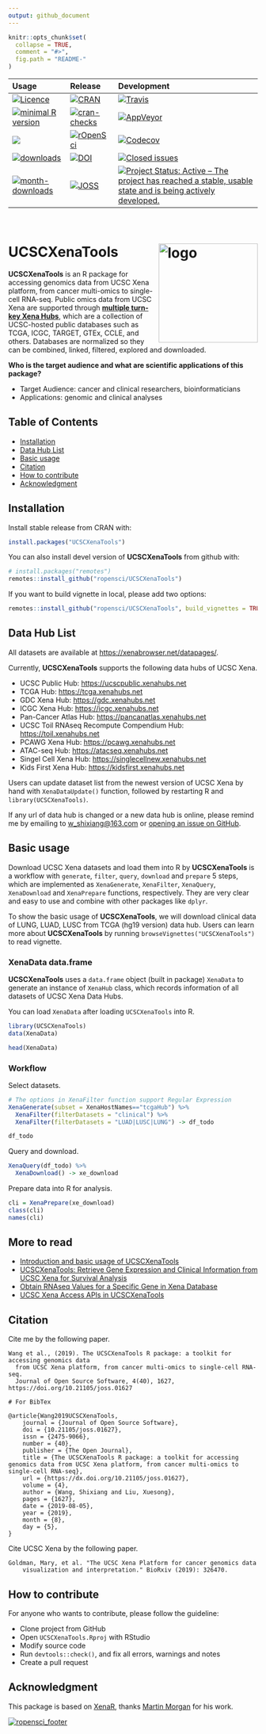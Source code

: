 ```yaml
---
output: github_document
---
```


<!-- README.md is generated from README.Rmd. Please edit that file -->

```r
knitr::opts_chunk$set(
  collapse = TRUE,
  comment = "#>",
  fig.path = "README-"
)
```

<!-- badges: start -->

<table class="table">
<thead>
<tr class="header">
<th align="left">
Usage
</th>
<th align="left">
Release
</th>
<th align="left">
Development
</th>
</tr>
</thead>
<tbody>

<tr class="odd">
<td align="left">
<a href="https://www.gnu.org/licenses/gpl-3.0.en.html"><img src="https://img.shields.io/badge/licence-GPL--3-blue.svg" alt="Licence"></a>
</td>
<td align="left">
<a href="https://cran.r-project.org/package=UCSCXenaTools"><img src="https://www.r-pkg.org/badges/version/UCSCXenaTools" alt="CRAN"></a>
</td>
<td align="left">
<a href="https://travis-ci.org/ropensci/UCSCXenaTools"><img src="https://travis-ci.org/ropensci/UCSCXenaTools.svg?branch=master" alt="Travis"></a>
</td>
</tr>

<tr class="even">
<td align="left">
<a href="https://cran.r-project.org/"><img src="https://img.shields.io/badge/R%3E%3D-3.5.0-blue.svg" alt="minimal R version"></a>
</td>
<td align="left">
<a href="https://cran.r-project.org/web/checks/check_results_UCSCXenaTools.html"><img src="https://cranchecks.info/badges/summary/UCSCXenaTools" alt="cran-checks"></a>
</td>
<td align="left">
<a href="https://ci.appveyor.com/project/ShixiangWang/UCSCXenaTools"><img src="https://ci.appveyor.com/api/projects/status/github/ropensci/UCSCXenaTools?branch=master&svg=true" alt="AppVeyor"></a>
</td>
</tr>

<tr class="odd">
<td align="left">
<a href="https://CRAN.R-project.org/package=UCSCXenaTools"><img src="https://tinyverse.netlify.com/badge/UCSCXenaTools"></a>
</td>
<td align="left">
<a href="https://github.com/ropensci/onboarding/issues/315"><img src="https://badges.ropensci.org/315_status.svg" alt="rOpenSci"></a>
</td>
<td align="left">
<a href="https://codecov.io/github/ShixiangWang/UCSCXenaTools?branch=master"><img src="https://codecov.io/github/ShixiangWang/UCSCXenaTools/coverage.svg?branch=master" alt="Codecov"></a>
</td>
</tr>

<tr class="even">
<td align="left">
<a href="https://CRAN.R-project.org/package=UCSCXenaTools"><img src="https://cranlogs.r-pkg.org/badges/grand-total/UCSCXenaTools" alt="downloads"></a>
</td>
<td align="left">
<a href="https://zenodo.org/badge/latestdoi/178662770"><img src="https://zenodo.org/badge/178662770.svg" alt="DOI"></a>
</td>
<td align="left">
[![Closed issues](https://img.shields.io/github/issues-closed/ropensci/UCSCXenaTools.svg)](https://github.com/ropensci/UCSCXenaTools/issues?q=is%3Aissue+is%3Aclosed)
</td>

</tr>
<tr class="odd">
<td align="left">
<a href="https://CRAN.R-project.org/package=UCSCXenaTools"><img src="https://cranlogs.r-pkg.org/badges/UCSCXenaTools" alt="month-downloads"></a>
</td>
<td align="left">
<a href="https://doi.org/10.21105/joss.01627"><img src="https://joss.theoj.org/papers/10.21105/joss.01627/status.svg" alt="JOSS" >
</a>
</td>
<td align="left">
<a href="https://www.repostatus.org/#active"><img src="https://www.repostatus.org/badges/latest/active.svg" alt="Project Status: Active – The project has reached a stable, usable state and is being actively developed." /></a>
</td>
</tr>
</tbody>
</table>
<br>
<!-- badges: end -->

# UCSCXenaTools <img src='man/figures/logo.png' align="right" height="200" alt="logo"/>

**UCSCXenaTools** is an R package for accessing genomics data from UCSC Xena platform, from cancer multi-omics to single-cell RNA-seq. 
Public omics data from UCSC Xena are supported through [**multiple turn-key Xena Hubs**](https://xenabrowser.net/datapages/), which are a collection of UCSC-hosted public databases such as TCGA, ICGC, TARGET, GTEx, CCLE, and others. Databases are normalized so they can be combined, linked, filtered, explored and downloaded.

**Who is the target audience and what are scientific applications of this package?**

* Target Audience: cancer and clinical researchers, bioinformaticians
* Applications: genomic and clinical analyses

## Table of Contents

* [Installation](#installation)
* [Data Hub List](#data-hub-list)
* [Basic usage](#basic-usage)
* [Citation](#citation)
* [How to contribute](#how-to-contribute)
* [Acknowledgment](#acknowledgment)

## Installation

Install stable release from CRAN with:

```r
install.packages("UCSCXenaTools")
```

You can also install devel version of **UCSCXenaTools** from github with:

```r
# install.packages("remotes")
remotes::install_github("ropensci/UCSCXenaTools")
```

If you want to build vignette in local, please add two options:

```r
remotes::install_github("ropensci/UCSCXenaTools", build_vignettes = TRUE, dependencies = TRUE)
```

## Data Hub List

All datasets are available at <https://xenabrowser.net/datapages/>.

Currently, **UCSCXenaTools** supports the following data hubs of UCSC Xena.

* UCSC Public Hub: <https://ucscpublic.xenahubs.net>
* TCGA Hub: <https://tcga.xenahubs.net>
* GDC Xena Hub: <https://gdc.xenahubs.net>
* ICGC Xena Hub: <https://icgc.xenahubs.net>
* Pan-Cancer Atlas Hub: <https://pancanatlas.xenahubs.net>
* UCSC Toil RNAseq Recompute Compendium Hub: <https://toil.xenahubs.net>
* PCAWG Xena Hub: <https://pcawg.xenahubs.net>
* ATAC-seq Hub: <https://atacseq.xenahubs.net>
* Singel Cell Xena Hub: <https://singlecellnew.xenahubs.net>
* Kids First Xena Hub: <https://kidsfirst.xenahubs.net>

Users can update dataset list from the newest version of UCSC Xena by hand with `XenaDataUpdate()` function, followed
by restarting R and `library(UCSCXenaTools)`.

If any url of data hub is changed or a new data hub is online, please remind me by emailing to <w_shixiang@163.com> or [opening an issue on GitHub](https://github.com/ropensci/UCSCXenaTools/issues).


## Basic usage

Download UCSC Xena datasets and load them into R by **UCSCXenaTools** is a workflow with `generate`, `filter`, `query`, `download` and `prepare` 5 steps, which are implemented as `XenaGenerate`, `XenaFilter`, `XenaQuery`, `XenaDownload` and `XenaPrepare` functions, respectively. They are very clear and easy to use and combine with other packages like `dplyr`.

To show the basic usage of **UCSCXenaTools**, we will download clinical data of LUNG, LUAD, LUSC from TCGA (hg19 version) data hub. Users can learn more about **UCSCXenaTools** by running `browseVignettes("UCSCXenaTools")` to read vignette.

### XenaData data.frame

**UCSCXenaTools** uses a `data.frame` object (built in package) `XenaData` to generate an instance of `XenaHub` class, which records information of all datasets of UCSC Xena Data Hubs.

You can load `XenaData` after loading `UCSCXenaTools` into R.

```r
library(UCSCXenaTools)
data(XenaData)

head(XenaData)
```

### Workflow

Select datasets.

```r
# The options in XenaFilter function support Regular Expression
XenaGenerate(subset = XenaHostNames=="tcgaHub") %>% 
  XenaFilter(filterDatasets = "clinical") %>% 
  XenaFilter(filterDatasets = "LUAD|LUSC|LUNG") -> df_todo

df_todo
```

Query and download.

```r
XenaQuery(df_todo) %>%
  XenaDownload() -> xe_download
```

Prepare data into R for analysis.

```r
cli = XenaPrepare(xe_download)
class(cli)
names(cli)
```

## More to read

- [Introduction and basic usage of UCSCXenaTools](https://shixiangwang.github.io/home/en/tools/ucscxenatools-intro/)
- [UCSCXenaTools: Retrieve Gene Expression and Clinical Information from UCSC Xena for Survival Analysis](https://shixiangwang.github.io/home/en/post/ucscxenatools-201908/)
- [Obtain RNAseq Values for a Specific Gene in Xena Database](https://shixiangwang.github.io/home/en/post/2020-07-22-ucscxenatools-single-gene/)
- [UCSC Xena Access APIs in UCSCXenaTools](https://shixiangwang.github.io/home/en/tools/ucscxenatools-api/)

## Citation

Cite me by the following paper.

```
Wang et al., (2019). The UCSCXenaTools R package: a toolkit for accessing genomics data
  from UCSC Xena platform, from cancer multi-omics to single-cell RNA-seq. 
  Journal of Open Source Software, 4(40), 1627, https://doi.org/10.21105/joss.01627

# For BibTex
  
@article{Wang2019UCSCXenaTools,
	journal = {Journal of Open Source Software},
	doi = {10.21105/joss.01627},
	issn = {2475-9066},
	number = {40},
	publisher = {The Open Journal},
	title = {The UCSCXenaTools R package: a toolkit for accessing genomics data from UCSC Xena platform, from cancer multi-omics to single-cell RNA-seq},
	url = {https://dx.doi.org/10.21105/joss.01627},
	volume = {4},
	author = {Wang, Shixiang and Liu, Xuesong},
	pages = {1627},
	date = {2019-08-05},
	year = {2019},
	month = {8},
	day = {5},
}
```

Cite UCSC Xena by the following paper. 

```
Goldman, Mary, et al. "The UCSC Xena Platform for cancer genomics data 
    visualization and interpretation." BioRxiv (2019): 326470.
```

## How to contribute

For anyone who wants to contribute, please follow the guideline:

* Clone project from GitHub
* Open `UCSCXenaTools.Rproj` with RStudio
* Modify source code 
* Run `devtools::check()`, and fix all errors, warnings and notes
* Create a pull request

## Acknowledgment

This package is based on [XenaR](https://github.com/mtmorgan/XenaR), thanks [Martin Morgan](https://github.com/mtmorgan) for his work.

[![ropensci_footer](https://ropensci.org/public_images/ropensci_footer.png)](https://ropensci.org)
